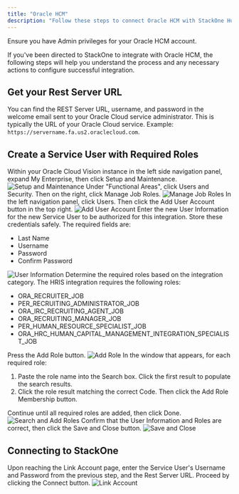 ```yaml
---
title: "Oracle HCM"
description: "Follow these steps to connect Oracle HCM with StackOne Hub successfully."
---
```



<Warning>
  Ensure you have Admin privileges for your Oracle HCM account.
</Warning>

If you've been directed to StackOne to integrate with Oracle HCM, the following steps will help you understand the process and any necessary actions to configure successful integration.

## Get your Rest Server URL

You can find the REST Server URL, username, and password in the welcome email sent to your Oracle Cloud service administrator. This is typically the URL of your Oracle Cloud service. Example: `https://servername.fa.us2.oraclecloud.com`.

## Create a Service User with Required Roles

<Steps>
  <Step title="Access Setup and Maintenance">
    Within your Oracle Cloud Vision instance in the left side navigation panel, expand My Enterprise, then click Setup and Maintenance.
    <Frame>
      <img className='rounded-md' style={{ margin: '0 auto', border: '1px solid #efefef' }} alt="Setup and Maintenance" src="/images/oraclehcm/image1.png" />
    </Frame>
  </Step>

  <Step title="Manage Job Roles">
    Under "Functional Areas", click Users and Security. Then on the right, click Manage Job Roles.
    <Frame>
      <img className='rounded-md' style={{ margin: '0 auto', border: '1px solid #efefef' }} alt="Manage Job Roles" src="/images/oraclehcm/image2.png" />
    </Frame>
  </Step>

  <Step title="Add User Account">
    In the left navigation panel, click Users. Then click the Add User Account button in the top right.
    <Frame>
      <img className='rounded-md' style={{ margin: '0 auto', border: '1px solid #efefef' }} alt="Add User Account" src="/images/oraclehcm/image3.png" />
    </Frame>
  </Step>

  <Step title="Enter User Information">
    Enter the new User Information for the new Service User to be authorized for this integration. Store these credentials safely. The required fields are:
    <ul>
      <li>Last Name</li>
      <li>Username</li>
      <li>Password</li>
      <li>Confirm Password</li>
    </ul>
    <Frame>
      <img className='rounded-md' style={{ margin: '0 auto', border: '1px solid #efefef' }} alt="User Information" src="/images/oraclehcm/image4.png" />
    </Frame>
  </Step>

  <Step title="Add Required Roles">
    Determine the required roles based on the integration category. The HRIS integration requires the following roles:
    <ul>
      <li>ORA_RECRUITER_JOB</li>
      <li>PER_RECRUITING_ADMINISTRATOR_JOB</li>
      <li>ORA_IRC_RECRUITING_AGENT_JOB</li>
      <li>ORA_RECRUITING_MANAGER_JOB</li>
      <li>PER_HUMAN_RESOURCE_SPECIALIST_JOB</li>
      <li>ORA_HRC_HUMAN_CAPITAL_MANAGEMENT_INTEGRATION_SPECIALIST_JOB</li>
    </ul>
    Press the Add Role button.
    <Frame>
      <img className='rounded-md' style={{ margin: '0 auto', border: '1px solid #efefef' }} alt="Add Role" src="/images/oraclehcm/image5.png" />
    </Frame>
  </Step>

  <Step title="Search and Add Roles">
    In the window that appears, for each required role:
    <ol>
      <li>Paste the role name into the Search box. Click the first result to populate the search results.</li>
      <li>Click the role result matching the correct Code. Then click the Add Role Membership button.</li>
    </ol>
    Continue until all required roles are added, then click Done.
    <Frame>
      <img className='rounded-md' style={{ margin: '0 auto', border: '1px solid #efefef' }} alt="Search and Add Roles" src="/images/oraclehcm/image6.png" />
    </Frame>
  </Step>

  <Step title="Save and Close">
    Confirm that the User Information and Roles are correct, then click the Save and Close button.
    <Frame>
      <img className='rounded-md' style={{ margin: '0 auto', border: '1px solid #efefef' }} alt="Save and Close" src="/images/oraclehcm/image7.png" />
    </Frame>
  </Step>
</Steps>

## Connecting to StackOne

<Steps>
  <Step title="Enter Service User Details">
    Upon reaching the Link Account page, enter the Service User's Username and Password from the previous step, and the Rest Server URL. Proceed by clicking the Connect button.
    <Frame>
      <img className='rounded-md' style={{ margin: '0 auto', border: '1px solid #efefef' }} alt="Link Account" src="/images/oraclehcm/image8.png" />
    </Frame>
  </Step>
</Steps>

<IntegrationFooter />
